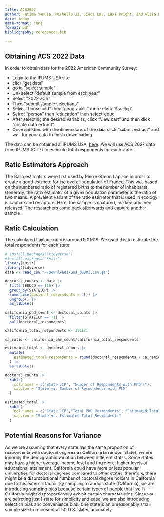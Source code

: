 ```yaml
---
title: ACS2022
author: Fatima Yunusa, Michelle Ji, Jiaqi Lai, Lexi Knight, and Aliza Mithwani
date: today
date-format: long
format: pdf
bibliography: references.bib

---
```


## Obtaining ACS 2022 Data

In order to obtain data for the 2022 American Community Survey:

-   Login to the IPUMS USA site
-   click "get data"
-   go to "select sample"
-   Un- select "default sample from each year"
-   Select "2022 ACS"
-   Then "submit sample selections"
-   Select "household" then "geographic" then select 'Stateicp'
-   Select "person" then "education" then select 'educ'
-   After selecting the desired variables, click "View cart" and then click "create data extract".
-   Once satisfied with the dimensions of the data click "submit extract" and wait for your data to finish downloading.

The data can be obtained at IPUMS USA, [here](https://usa.ipums.org/usa/). We will use ACS 2022 data from IPUMS (CITE) to estimate total respondents for each state. 

## Ratio Estimators Approach 

The Ratio estimators were first used by Pierre-Simon Laplace in order to create a good estimate for the overall population of France. This was based on the numbered ratio of registered births to the number of inhabitants. Generally, the ratio estimator of a given population parameter is the ratio of two means. A prevalent variant of the ratio estimator that is used in ecology is capture and recapture. Here, the sample is captured, marked and then released. The researchers come back afterwards and capture another sample. 

## Ratio Calculation

The calculated Laplace ratio is around 0.01619. We used this to estimate the total respondents for each state. 

```r
# install.packages("tidyverse")
#install.packages("knitr")
library(knitr)
library(tidyverse)
data <- read_csv("~/Downloads/usa_00001.csv.gz")

doctoral_counts <- data |>
  filter(EDUCD == 116) |>
  group_by(STATEICP) |>        
  summarise(doctoral_respondents = n()) |>  
  ungroup() |>                  
  as_tibble() 

california_phd_count <- doctoral_counts |>
  filter(STATEICP == 71) |>
  pull(doctoral_respondents)

california_total_respondents <- 391171

ca_ratio <- california_phd_count/california_total_respondents

estimated_total <- doctoral_counts |>
  mutate(
    estimated_total_respondents = round(doctoral_respondents / ca_ratio, 2)
  ) |>
  as_tibble()

doctoral_counts |>
  kable(
    col.names = c("State ICP", "Number of Respondents with PhD's"), 
    caption = "State vs. Number of Respondents with PhD"
  )

estimated_total |>
  kable(
    col.names = c("State ICP","Total PhD Respondents", "Estimated Total Respondents"), 
    caption = "State vs. Estimated Total Respondents"
  )

```

## Potential Reasons for Variance 
As we are assuming that every state has the same proportion of respondents with doctoral degrees as California (a random state), we are ignoring the demographic variation between different states. Some states may have a higher average income level and therefore, higher levels of educational attainment. California could have more or less popular universities for doctoral degrees compared to other states; therefore, there might be a disproportional number of doctoral degree holders in California due to this external factor. By sampling a random state (California), we are introducing sampling bias because certain types of people that live in California might disproportionally exhibit certain characteristics. Since we are selecting just 1 state for simplicity and ease, we are also introducing selection bias and convenience bias. One state is an unreasonably small sample size to represent all 50 U.S. states accurately.

